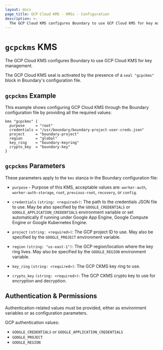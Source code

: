 ```yaml
---
layout: docs
page_title: GCP Cloud KMS - KMSs - Configuration
description: >-
  The GCP Cloud KMS configures Boundary to use GCP Cloud KMS for key management.
---
```


# `gcpckms` KMS

The GCP Cloud KMS configures Boundary to use GCP Cloud KMS for key management.

The GCP Cloud KMS seal is activated by the presence of a `seal "gcpckms"` block in Boundary's configuration file.

## `gcpckms` Example

This example shows configuring GCP Cloud KMS through the Boundary
configuration file by providing all the required values:

```hcl
kms "gcpckms" {
  purpose     = "root"
  credentials = "/usr/boundary/boundary-project-user-creds.json"
  project     = "boundary-project"
  region      = "global"
  key_ring    = "boundary-keyring"
  crypto_key  = "boundary-key"
}
```

## `gcpckms` Parameters

These parameters apply to the `kms` stanza in the Boundary configuration file:

- `purpose` - Purpose of this KMS, acceptable values are: `worker-auth`, `worker-auth-storage`,
   `root`, `previous-root`, `recovery`, or `config`.

- `credentials` `(string: <required>)`: The path to the credentials JSON file
  to use. May be also specified by the `GOOGLE_CREDENTIALS` or
  `GOOGLE_APPLICATION_CREDENTIALS` environment variable or set automatically if
  running under Google App Engine, Google Compute Engine or Google Kubernetes
  Engine.

- `project` `(string: <required>)`: The GCP project ID to use. May also be
  specified by the `GOOGLE_PROJECT` environment variable.

- `region` `(string: "us-east-1")`: The GCP region/location where the key ring
  lives. May also be specified by the `GOOGLE_REGION` environment variable.

- `key_ring` `(string: <required>)`: The GCP CKMS key ring to use.

- `crypto_key` `(string: <required>)`: The GCP CKMS crypto key to use for
  encryption and decryption.

## Authentication &amp; Permissions

Authentication-related values must be provided, either as environment
variables or as configuration parameters.

GCP authentication values:

- `GOOGLE_CREDENTIALS` or `GOOGLE_APPLICATION_CREDENTIALS`
- `GOOGLE_PROJECT`
- `GOOGLE_REGION`
